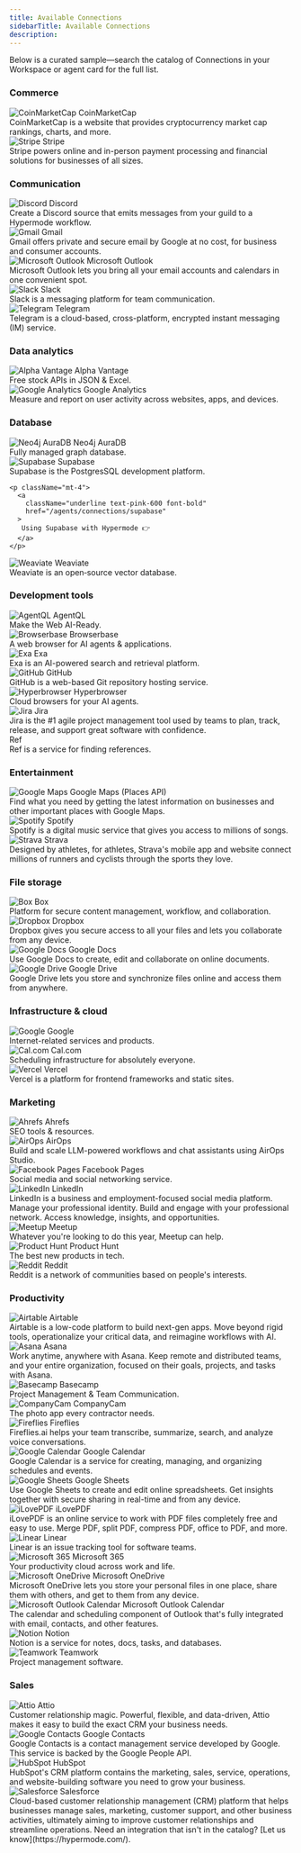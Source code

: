 ```yaml
---
title: Available Connections
sidebarTitle: Available Connections
description:
---
```


Below is a curated sample—search the catalog of Connections in your Workspace or
agent card for the full list.

### Commerce

<CardGroup cols={3}>
  <Card>
    <div className="flex items-center gap-2">
      <img
        src="/images/agents/connections/icons/coinmarketcap.jpeg"
        alt="CoinMarketCap"
        width={24}
        height={24}
      />
      <span className="text-lg font-semibold">CoinMarketCap</span>
    </div>
    CoinMarketCap is a website that provides cryptocurrency market cap rankings,
    charts, and more.
  </Card>
  <Card>
    <div className="flex items-center gap-2">
      <img
        src="/images/agents/connections/icons/stripe.png"
        alt="Stripe"
        width={24}
        height={24}
      />
      <span className="text-lg font-semibold">Stripe</span>
    </div>
    Stripe powers online and in-person payment processing and financial
    solutions for businesses of all sizes.
  </Card>
</CardGroup>

### Communication

<CardGroup cols={3}>
  <Card>
    <div className="flex items-center gap-2">
      <img
        src="/images/agents/connections/icons/discord.png"
        alt="Discord"
        width={24}
        height={24}
      />
      <span className="text-lg font-semibold">Discord</span>
    </div>
    Create a Discord source that emits messages from your guild to a Hypermode
    workflow.
  </Card>
  <Card>
    <div className="flex items-center gap-2">
      <img
        src="/images/agents/connections/icons/gmail.png"
        alt="Gmail"
        width={24}
        height={24}
      />
      <span className="text-lg font-semibold">Gmail</span>
    </div>
    Gmail offers private and secure email by Google at no cost, for business and
    consumer accounts.
  </Card>
  <Card>
    <div className="flex items-center gap-2">
      <img
        src="/images/agents/connections/icons/outlook.png"
        alt="Microsoft Outlook"
        width={24}
        height={24}
      />
      <span className="text-lg font-semibold">Microsoft Outlook</span>
    </div>
    Microsoft Outlook lets you bring all your email accounts and calendars in
    one convenient spot.
  </Card>
  <Card>
    <div className="flex items-center gap-2">
      <img
        src="/images/agents/connections/icons/slack.png"
        alt="Slack"
        width={24}
        height={24}
      />
      <span className="text-lg font-semibold">Slack</span>
    </div>
    Slack is a messaging platform for team communication.
  </Card>
  <Card>
    <div className="flex items-center gap-2">
      <img
        src="/images/agents/connections/icons/telegram.png"
        alt="Telegram"
        width={24}
        height={24}
      />
      <span className="text-lg font-semibold">Telegram</span>
    </div>
    Telegram is a cloud-based, cross-platform, encrypted instant messaging (IM)
    service.
  </Card>
</CardGroup>

### Data analytics

<CardGroup cols={3}>
  <Card>
    <div className="flex items-center gap-2">
      <img
        src="/images/agents/connections/icons/alpha-vantage.png"
        alt="Alpha Vantage"
        width={24}
        height={24}
      />
      <span className="text-lg font-semibold">Alpha Vantage</span>
    </div>
    Free stock APIs in JSON & Excel.
  </Card>
  <Card>
    <div className="flex items-center gap-2">
      <img
        src="/images/agents/connections/icons/google-analytics.png"
        alt="Google Analytics"
        width={24}
        height={24}
      />
      <span className="text-lg font-semibold">Google Analytics</span>
    </div>
    Measure and report on user activity across websites, apps, and devices.
  </Card>
</CardGroup>

### Database

<CardGroup cols={3}>
  <Card>
    <div className="flex items-center gap-2">
      <img
        src="/images/agents/connections/icons/neo4j-auradb.png"
        alt="Neo4j AuraDB"
        width={24}
        height={24}
      />
      <span className="text-lg font-semibold">Neo4j AuraDB</span>
    </div>
    Fully managed graph database.
  </Card>
  <Card>
    <div className="flex items-center gap-2">
      <img
        src="/images/agents/connections/icons/supabase.svg"
        alt="Supabase"
        width={24}
        height={24}
      />
      <span className="text-lg font-semibold">Supabase</span>
    </div>
    Supabase is the PostgresSQL development platform.

    <p className="mt-4">
      <a
        className="underline text-pink-600 font-bold"
        href="/agents/connections/supabase"
      >
       Using Supabase with Hypermode 👉
      </a>
    </p>

  </Card>
  <Card>
    <div className="flex items-center gap-2">
      <img
        src="/images/agents/connections/icons/weaviate.png"
        alt="Weaviate"
        width={24}
        height={24}
      />
      <span className="text-lg font-semibold">Weaviate</span>
    </div>
    Weaviate is an open‑source vector database.
  </Card>
</CardGroup>

### Development tools

<CardGroup cols={3}>
  <Card>
    <div className="flex items-center gap-2">
      <img
        src="/images/agents/connections/icons/agentql.png"
        alt="AgentQL"
        width={24}
        height={24}
      />
      <span className="text-lg font-semibold">AgentQL</span>
    </div>
    Make the Web AI-Ready.
  </Card>
  <Card>
    <div className="flex items-center gap-2">
      <img
        src="/images/agents/connections/icons/browserbase.png"
        alt="Browserbase"
        width={24}
        height={24}
      />
      <span className="text-lg font-semibold">Browserbase</span>
    </div>
    A web browser for AI agents & applications.
  </Card>
  <Card>
    <div className="flex items-center gap-2">
      <img
        src="/images/agents/connections/icons/exa.svg"
        alt="Exa"
        width={24}
        height={24}
      />
      <span className="text-lg font-semibold">Exa</span>
    </div>
    Exa is an AI-powered search and retrieval platform.
  </Card>
  <Card>
    <div className="flex items-center gap-2">
      <img
        src="/images/agents/connections/icons/github.png"
        alt="GitHub"
        width={24}
        height={24}
      />
      <span className="text-lg font-semibold">GitHub</span>
    </div>
    GitHub is a web-based Git repository hosting service.
  </Card>
  <Card>
    <div className="flex items-center gap-2">
      <img
        src="/images/agents/connections/icons/hyperbrowser.png"
        alt="Hyperbrowser"
        width={24}
        height={24}
      />
      <span className="text-lg font-semibold">Hyperbrowser</span>
    </div>
    Cloud browsers for your AI agents.
  </Card>
  <Card>
    <div className="flex items-center gap-2">
      <img
        src="/images/agents/connections/icons/jira.svg"
        alt="Jira"
        width={24}
        height={24}
      />
      <span className="text-lg font-semibold">Jira</span>
    </div>
    Jira is the #1 agile project management tool used by teams to plan, track,
    release, and support great software with confidence.
  </Card>
  <Card>
    <div className="flex items-center gap-2">
      <Icon icon="file-text" size={24} />
      <span className="text-lg font-semibold">Ref</span>
    </div>
    Ref is a service for finding references.
  </Card>
</CardGroup>

### Entertainment

<CardGroup cols={3}>
  <Card>
    <div className="flex items-center gap-2">
      <img
        src="/images/agents/connections/icons/google-maps.png"
        alt="Google Maps"
        width={24}
        height={24}
      />
      <span className="text-lg font-semibold">Google Maps (Places API)</span>
    </div>
    Find what you need by getting the latest information on businesses and other
    important places with Google Maps.
  </Card>
  <Card>
    <div className="flex items-center gap-2">
      <img
        src="/images/agents/connections/icons/spotify.png"
        alt="Spotify"
        width={24}
        height={24}
      />
      <span className="text-lg font-semibold">Spotify</span>
    </div>
    Spotify is a digital music service that gives you access to millions of
    songs.
  </Card>
  <Card>
    <div className="flex items-center gap-2">
      <img
        src="/images/agents/connections/icons/strava.png"
        alt="Strava"
        width={24}
        height={24}
      />
      <span className="text-lg font-semibold">Strava</span>
    </div>
    Designed by athletes, for athletes, Strava's mobile app and website connect
    millions of runners and cyclists through the sports they love.
  </Card>
</CardGroup>

### File storage

<CardGroup cols={3}>
  <Card>
    <div className="flex items-center gap-2">
      <img
        src="/images/agents/connections/icons/box.png"
        alt="Box"
        width={24}
        height={24}
      />
      <span className="text-lg font-semibold">Box</span>
    </div>
    Platform for secure content management, workflow, and collaboration.
  </Card>
  <Card>
    <div className="flex items-center gap-2">
      <img
        src="/images/agents/connections/icons/dropbox.svg"
        alt="Dropbox"
        width={24}
        height={24}
      />
      <span className="text-lg font-semibold">Dropbox</span>
    </div>
    Dropbox gives you secure access to all your files and lets you collaborate
    from any device.
  </Card>
  <Card>
    <div className="flex items-center gap-2">
      <img
        src="/images/agents/connections/icons/google-docs.png"
        alt="Google Docs"
        width={24}
        height={24}
      />
      <span className="text-lg font-semibold">Google Docs</span>
    </div>
    Use Google Docs to create, edit and collaborate on online documents.
  </Card>
  <Card>
    <div className="flex items-center gap-2">
      <img
        src="/images/agents/connections/icons/google-drive.png"
        alt="Google Drive"
        width={24}
        height={24}
      />
      <span className="text-lg font-semibold">Google Drive</span>
    </div>
    Google Drive lets you store and synchronize files online and access them
    from anywhere.
  </Card>
</CardGroup>

### Infrastructure & cloud

<CardGroup cols={3}>
  <Card>
    <div className="flex items-center gap-2">
      <img
        src="/images/agents/connections/icons/google.png"
        alt="Google"
        width={24}
        height={24}
      />
      <span className="text-lg font-semibold">Google</span>
    </div>
    Internet-related services and products.
  </Card>
  <Card>
    <div className="flex items-center gap-2">
      <img
        src="/images/agents/connections/icons/calcom.png"
        alt="Cal.com"
        width={24}
        height={24}
      />
      <span className="text-lg font-semibold">Cal.com</span>
    </div>
    Scheduling infrastructure for absolutely everyone.
  </Card>
  <Card>
    <div className="flex items-center gap-2">
      <img
        src="/images/agents/connections/icons/vercel.png"
        alt="Vercel"
        width={24}
        height={24}
      />
      <span className="text-lg font-semibold">Vercel</span>
    </div>
    Vercel is a platform for frontend frameworks and static sites.
  </Card>
</CardGroup>

### Marketing

<CardGroup cols={3}>
  <Card>
    <div className="flex items-center gap-2">
      <img
        src="/images/agents/connections/icons/ahrefs.png"
        alt="Ahrefs"
        width={24}
        height={24}
      />
      <span className="text-lg font-semibold">Ahrefs</span>
    </div>
    SEO tools & resources.
  </Card>
  <Card>
    <div className="flex items-center gap-2">
      <img
        src="/images/agents/connections/icons/airops.png"
        alt="AirOps"
        width={24}
        height={24}
      />
      <span className="text-lg font-semibold">AirOps</span>
    </div>
    Build and scale LLM-powered workflows and chat assistants using AirOps
    Studio.
  </Card>
  <Card>
    <div className="flex items-center gap-2">
      <img
        src="/images/agents/connections/icons/facebook-pages.png"
        alt="Facebook Pages"
        width={24}
        height={24}
      />
      <span className="text-lg font-semibold">Facebook Pages</span>
    </div>
    Social media and social networking service.
  </Card>
  <Card>
    <div className="flex items-center gap-2">
      <img
        src="/images/agents/connections/icons/linkedin.png"
        alt="LinkedIn"
        width={24}
        height={24}
      />
      <span className="text-lg font-semibold">LinkedIn</span>
    </div>
    LinkedIn is a business and employment-focused social media platform. Manage
    your professional identity. Build and engage with your professional network.
    Access knowledge, insights, and opportunities.
  </Card>
  <Card>
    <div className="flex items-center gap-2">
      <img
        src="/images/agents/connections/icons/meetup.png"
        alt="Meetup"
        width={24}
        height={24}
      />
      <span className="text-lg font-semibold">Meetup</span>
    </div>
    Whatever you're looking to do this year, Meetup can help.
  </Card>
  <Card>
    <div className="flex items-center gap-2">
      <img
        src="/images/agents/connections/icons/product-hunt.svg"
        alt="Product Hunt"
        width={24}
        height={24}
      />
      <span className="text-lg font-semibold">Product Hunt</span>
    </div>
    The best new products in tech.
  </Card>
  <Card>
    <div className="flex items-center gap-2">
      <img
        src="/images/agents/connections/icons/reddit.png"
        alt="Reddit"
        width={24}
        height={24}
      />
      <span className="text-lg font-semibold">Reddit</span>
    </div>
    Reddit is a network of communities based on people's interests.
  </Card>
</CardGroup>

### Productivity

<CardGroup cols={3}>
  <Card>
    <div className="flex items-center gap-2">
      <img
        src="/images/agents/connections/icons/airtable.png"
        alt="Airtable"
        width={24}
        height={24}
      />
      <span className="text-lg font-semibold">Airtable</span>
    </div>
    Airtable is a low-code platform to build next-gen apps. Move beyond rigid
    tools, operationalize your critical data, and reimagine workflows with AI.
  </Card>
  <Card>
    <div className="flex items-center gap-2">
      <img
        src="/images/agents/connections/icons/asana.png"
        alt="Asana"
        width={24}
        height={24}
      />
      <span className="text-lg font-semibold">Asana</span>
    </div>
    Work anytime, anywhere with Asana. Keep remote and distributed teams, and
    your entire organization, focused on their goals, projects, and tasks with
    Asana.
  </Card>
  <Card>
    <div className="flex items-center gap-2">
      <img
        src="/images/agents/connections/icons/basecamp.png"
        alt="Basecamp"
        width={24}
        height={24}
      />
      <span className="text-lg font-semibold">Basecamp</span>
    </div>
    Project Management & Team Communication.
  </Card>
  <Card>
    <div className="flex items-center gap-2">
      <img
        src="/images/agents/connections/icons/companycam.png"
        alt="CompanyCam"
        width={24}
        height={24}
      />
      <span className="text-lg font-semibold">CompanyCam</span>
    </div>
    The photo app every contractor needs.
  </Card>
  <Card>
    <div className="flex items-center gap-2">
      <img
        src="/images/agents/connections/icons/fireflies.png"
        alt="Fireflies"
        width={24}
        height={24}
      />
      <span className="text-lg font-semibold">Fireflies</span>
    </div>
    Fireflies.ai helps your team transcribe, summarize, search, and analyze
    voice conversations.
  </Card>
  <Card>
    <div className="flex items-center gap-2">
      <img
        src="/images/agents/connections/icons/google-calendar.png"
        alt="Google Calendar"
        width={24}
        height={24}
      />
      <span className="text-lg font-semibold">Google Calendar</span>
    </div>
    Google Calendar is a service for creating, managing, and organizing
    schedules and events.
  </Card>
  <Card>
    <div className="flex items-center gap-2">
      <img
        src="/images/agents/connections/icons/google-sheets.png"
        alt="Google Sheets"
        width={24}
        height={24}
      />
      <span className="text-lg font-semibold">Google Sheets</span>
    </div>
    Use Google Sheets to create and edit online spreadsheets. Get insights
    together with secure sharing in real-time and from any device.
  </Card>
  <Card>
    <div className="flex items-center gap-2">
      <img
        src="/images/agents/connections/icons/ilovepdf.png"
        alt="iLovePDF"
        width={24}
        height={24}
      />
      <span className="text-lg font-semibold">iLovePDF</span>
    </div>
    iLovePDF is an online service to work with PDF files completely free and
    easy to use. Merge PDF, split PDF, compress PDF, office to PDF, and more.
  </Card>
  <Card>
    <div className="flex items-center gap-2">
      <img
        src="/images/agents/connections/icons/linear.png"
        alt="Linear"
        width={24}
        height={24}
      />
      <span className="text-lg font-semibold">Linear</span>
    </div>
    Linear is an issue tracking tool for software teams.
  </Card>
  <Card>
    <div className="flex items-center gap-2">
      <img
        src="/images/agents/connections/icons/microsoft-365.png"
        alt="Microsoft 365"
        width={24}
        height={24}
      />
      <span className="text-lg font-semibold">Microsoft 365</span>
    </div>
    Your productivity cloud across work and life.
  </Card>
  <Card>
    <div className="flex items-center gap-2">
      <img
        src="/images/agents/connections/icons/microsoft-onedrive.png"
        alt="Microsoft OneDrive"
        width={24}
        height={24}
      />
      <span className="text-lg font-semibold">Microsoft OneDrive</span>
    </div>
    Microsoft OneDrive lets you store your personal files in one place, share
    them with others, and get to them from any device.
  </Card>
  <Card>
    <div className="flex items-center gap-2">
      <img
        src="/images/agents/connections/icons/microsoft-outlook-calendar.png"
        alt="Microsoft Outlook Calendar"
        width={24}
        height={24}
      />
      <span className="text-lg font-semibold">Microsoft Outlook Calendar</span>
    </div>
    The calendar and scheduling component of Outlook that's fully integrated
    with email, contacts, and other features.
  </Card>
  <Card>
    <div className="flex items-center gap-2">
      <img
        src="/images/agents/connections/icons/notion.svg"
        alt="Notion"
        width={24}
        height={24}
      />
      <span className="text-lg font-semibold">Notion</span>
    </div>
    Notion is a service for notes, docs, tasks, and databases.
  </Card>
  <Card>
    <div className="flex items-center gap-2">
      <img
        src="/images/agents/connections/icons/teamwork.png"
        alt="Teamwork"
        width={24}
        height={24}
      />
      <span className="text-lg font-semibold">Teamwork</span>
    </div>
    Project management software.
  </Card>
</CardGroup>

### Sales

<CardGroup cols={3}>
  <Card>
    <div className="flex items-center gap-2">
      <img
        src="/images/agents/connections/icons/attio.png"
        alt="Attio"
        width={24}
        height={24}
      />
      <span className="text-lg font-semibold">Attio</span>
    </div>
    Customer relationship magic. Powerful, flexible, and data-driven, Attio
    makes it easy to build the exact CRM your business needs.
  </Card>
  <Card>
    <div className="flex items-center gap-2">
      <img
        src="/images/agents/connections/icons/google-contacts.png"
        alt="Google Contacts"
        width={24}
        height={24}
      />
      <span className="text-lg font-semibold">Google Contacts</span>
    </div>
    Google Contacts is a contact management service developed by Google. This
    service is backed by the Google People API.
  </Card>
  <Card>
    <div className="flex items-center gap-2">
      <img
        src="/images/agents/connections/icons/hubspot.svg"
        alt="HubSpot"
        width={24}
        height={24}
      />
      <span className="text-lg font-semibold">HubSpot</span>
    </div>
    HubSpot's CRM platform contains the marketing, sales, service, operations,
    and website-building software you need to grow your business.
  </Card>
  <Card>
    <div className="flex items-center gap-2">
      <img
        src="/images/agents/connections/icons/salesforce.png"
        alt="Salesforce"
        width={24}
        height={24}
      />
      <span className="text-lg font-semibold">Salesforce</span>
    </div>
    Cloud-based customer relationship management (CRM) platform that helps
    businesses manage sales, marketing, customer support, and other business
    activities, ultimately aiming to improve customer relationships and
    streamline operations.
  </Card>
</CardGroup>

<Tip>
  Need an integration that isn't in the catalog? [Let us
  know](https://hypermode.com/).
</Tip>
